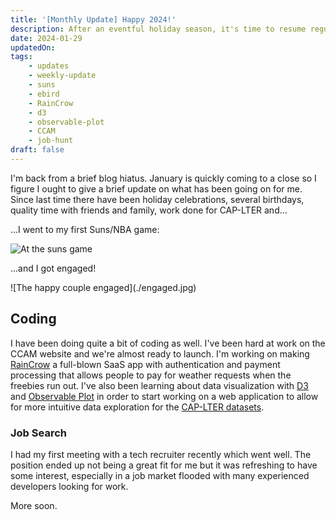 ```yaml
---
title: '[Monthly Update] Happy 2024!'
description: After an eventful holiday season, it's time to resume regular updates.
date: 2024-01-29
updatedOn:
tags:
    - updates
    - weekly-update
    - suns
    - ebird
    - RainCrow
    - d3
    - observable-plot
    - CCAM
    - job-hunt
draft: false
---
```


I'm back from a brief blog hiatus. January is quickly coming to a close so I figure I ought to give a brief update on what has been going on for me. Since last time there have been holiday celebrations, several birthdays, quality time with friends and family, work done for CAP-LTER and...

...I went to my first Suns/NBA game:

![At the suns game](./suns-game.jpg)

...and I got engaged!

<ConfettiWrapper client:load>
![The happy couple engaged](./engaged.jpg)
</ConfettiWrapper>


## Coding

I have been doing quite a bit of coding as well. I've been hard at work on the CCAM website and we're almost ready to launch. I'm working on making [RainCrow](/projects/raincrow) a full-blown SaaS app with authentication and payment processing that allows people to pay for weather requests when the freebies run out. I've also been learning about data visualization with [D3](https://d3js.org/) and [Observable Plot](https://observablehq.com/plot/) in order to start working on a web application to allow for more intuitive data exploration for the [CAP-LTER datasets](https://sustainability-innovation.asu.edu/caplter/research/long-term-monitoring/bird-censuses/).

### Job Search

I had my first meeting with a tech recruiter recently which went well. The position ended up not being a great fit for me but it was refreshing to have some interest, especially in a job market flooded with many experienced developers looking for work.

More soon.


